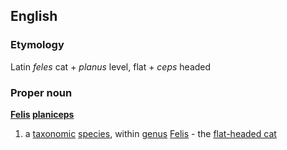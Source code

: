 ==English==
===Etymology===
Latin ''feles'' cat + ''planus'' level, flat + ''ceps'' headed
===Proper noun===
{{wikipedia}}
'''[[Felis]] [[planiceps]]'''
#a [[taxonomic]] [[species]], within [[genus]] [[Felis]] - the [[flat-headed cat]]
{{wikispecies}}